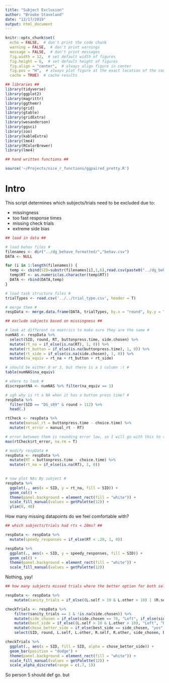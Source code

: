 ```yaml
---
title: "Subject Exclusion"
author: "Brooke Staveland"
date: "12/17/2019"
output: html_document
---
```


```r
knitr::opts_chunk$set(
  echo = FALSE,  # don't print the code chunk
  warning = FALSE,  # don't print warnings
  message = FALSE,  # don't print messages
  fig.width = 12,  # set default width of figures
  fig.height = 6,  # set default height of figures
  fig.align = "center",  # always align figure in center
  fig.pos = "H",  # always plot figure at the exact location of the code chunk
  cache = TRUE)  # cache results

## libraries ##
library(tidyverse)
library(ggplot2)
library(magrittr)
library(ggthemr)
library(grid)
library(gtable)
library(gridExtra)
library(wesanderson)
library(ggsci)
library(zoo)
library(kableExtra)
library(lme4)
library(RColorBrewer)
library(lme4)

## hand written functions ##

source('~/Projects/nice_r_functions/ggpaired_pretty.R')

```


# Intro

This script determines which subjects/trials need to be excluded due to:

* missingness
* too fast response times
* missing check trials
* extreme side bias

```r
## load in data ##

# load behav files #
filenames <- dir("../dg_behave_formatted/","behav.csv")
DATA <- NULL

for (i in 1:length(filenames)) {
  temp <- cbind(SID=substr(filenames[i],1,6),read.csv(paste0("../dg_behave_formatted/", filenames[i]), header=TRUE))
  temp$RT <- as.numeric(as.character(temp$RT))
  DATA <- rbind(DATA,temp)
}

# load task structure files #
trialTypes <- read.csv('../../trial_type.csv', header = T)

# merge them #
respData <- merge.data.frame(DATA, trialTypes, by.x = "round", by.y = "X")

```

```r
## exclude subjects based on missingness ##

# look at different na maetrics to make sure they are the same #
numNAS <- respData %>%
  select(SID, round, RT, buttonpress.time, side.chosen) %>%
  mutate(rt_na = if_else(is.na(RT), 1, 0)) %>%
  mutate(rt_button = if_else(is.na(buttonpress.time), 1, 0)) %>%
  mutate(rt_side = if_else(is.na(side.chosen), 1, 0)) %>%
  mutate(na_equiv = rt_na + rt_button + rt_side)

# should be either 0 or 3, but there is a 1 column :( #
table(numNAS$na_equiv)

# where to look #
discrepantNA <- numNAS %>% filter(na_equiv == 1)

# ugh why is rt a NA when it has a button press time? #
respData %>%
  filter(SID == "DG_s09" & round > 112) %>%
  head(.)

rtCheck <- respData %>%
  mutate(manual_rt = buttonpress.time - choice.time) %>%
  mutate(rt_error = manual_rt - RT)

# error between them is rounding error low, so I will go with this to recover the one NA
max(rtCheck$rt_error, na.rm = T)

# modify respData #
respData <- respData %>%
  mutate(RT = buttonpress.time - choice.time) %>%
  mutate(rt_na = if_else(is.na(RT), 1, 0))
  

# now plot NAs By subject #
respData %>%
  ggplot(., aes(x = SID, y = rt_na, fill = SID)) +
  geom_col() +
  theme(panel.background = element_rect(fill = "white")) +
  scale_fill_manual(values = getPalette(12)) +
  ylim(0, 40)
```
How many missing datapoints do we feel comfortable with?


```r
## which subjects/trials had rts < 20ms? ##

respData <- respData %>%
  mutate(speedy_responses = if_else(RT < .20, 1, 0))

respData %>%
  ggplot(., aes(x = SID, y = speedy_responses, fill = SID)) +
  geom_col() +
  theme(panel.background = element_rect(fill = "white")) +
  scale_fill_manual(values = getPalette(12))


```
Nothing, yay!

```r

## how many subjects missed trials where the better option for both self and other were better than 10? ##

respData <- respData %>%
    mutate(sanity_trials = if_else((L.self > 10 & L.other > 10) | (R.self > 10 & R.other > 10), 1, 0)) 

checkTrials <- respData %>%
    filter(sanity_trials == 1 & !is.na(side.chosen)) %>%
    mutate(side_chosen = if_else(side.chosen == 76, "Left", if_else(side.chosen == 82, "Right", "Other"))) %>%
    mutate(best_side = if_else((L.self > 10 & L.other > 10), "Left", "Right")) %>%
    mutate(chose_better_side = if_else(best_side == side_chosen, "yes", "no")) %>%
    select(SID, round, L.self, L.other, R.self, R.other, side_chosen, best_side, chose_better_side) 

checkTrials %>%
  ggplot(., aes(x = SID, fill = SID, alpha = chose_better_side)) +
  geom_bar(position = "dodge") +
  theme(panel.background = element_rect(fill = "white")) +
  scale_fill_manual(values = getPalette(12)) +
  scale_alpha_discrete(range = c(.7, 1))

```
So person 5 should def go. but 
